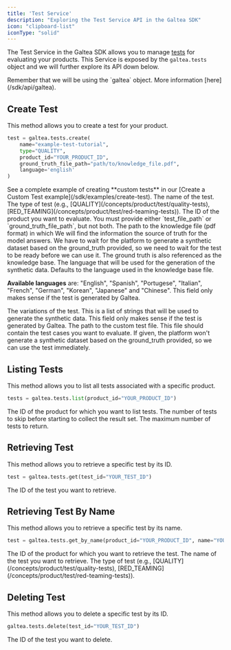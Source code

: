 ```yaml
---
title: 'Test Service'
description: "Exploring the Test Service API in the Galtea SDK"
icon: "clipboard-list"
iconType: "solid"
---
```


The Test Service in the Galtea SDK allows you to manage [tests](/concepts/product/test) for evaluating your products.
This Service is exposed by the `galtea.tests` object and we will further explore its API down below.

<Info>
  Remember that we will be using the `galtea` object. More information [here](/sdk/api/galtea).
</Info>

## Create Test

This method allows you to create a test for your product.

```python
test = galtea.tests.create(
    name="example-test-tutorial",
    type="QUALITY",
    product_id="YOUR_PRODUCT_ID",
    ground_truth_file_path="path/to/knowledge_file.pdf",
    language='english'
)
```

<Info>
  See a complete example of creating **custom tests** in our [Create a Custom Test example](/sdk/examples/create-test).
</Info>

<ResponseField name="name" type="string" required>
  The name of the test.
</ResponseField>

<ResponseField name="type" type="string" required>
  The type of test (e.g., [QUALITY](/concepts/product/test/quality-tests), [RED_TEAMING](/concepts/product/test/red-teaming-tests)).
</ResponseField>

<ResponseField name="product_id" type="string" required>
  The ID of the product you want to evaluate.
</ResponseField>

<Note>
  You must provide either `test_file_path` or `ground_truth_file_path`, but not both.
</Note>

<ResponseField name="ground_truth_file_path" type="string">
  The path to the knowledge file (pdf format) in which We will find the information the source of truth for the model answers.
  We have to wait for the platform to generate a synthetic dataset based on the ground_truth provided, so we need to wait for the test to be ready before we can use it.

  <Note>
    The ground truth is also referenced as the knowledge base.
  </Note>
</ResponseField>

<ResponseField name="language" type="Text">
  The language that will be used for the generation of the synthetic data. Defaults to the language used in the knowledge base file.
  
  **Available languages** are: "English", "Spanish", "Portugese", "Italian", "French", "German", "Korean", "Japanese" and "Chinese".
  <Note>
    This field only makes sense if the test is generated by Galtea.
  </Note>
</ResponseField>

<ResponseField name="variations" type="Text List">
  The variations of the test. This is a list of strings that will be used to generate the synthetic data.
  <Note>
    This field only makes sense if the test is generated by Galtea.
  </Note>
</ResponseField>

<ResponseField name="test_file_path" type="string">
  The path to the custom test file.
  This file should contain the test cases you want to evaluate.
  If given, the platform won't generate a synthetic dataset based on the ground_truth provided, so we can use the test immediately.
</ResponseField>

## Listing Tests

This method allows you to list all tests associated with a specific product.

```python
tests = galtea.tests.list(product_id="YOUR_PRODUCT_ID")
```

<ResponseField name="product_id" type="string" required>
  The ID of the product for which you want to list tests.
</ResponseField>

<ResponseField name="offset" type="int">
  The number of tests to skip before starting to collect the result set.
</ResponseField>

<ResponseField name="limit" type="int">
  The maximum number of tests to return.
</ResponseField>

## Retrieving Test

This method allows you to retrieve a specific test by its ID.

```python
test = galtea.tests.get(test_id="YOUR_TEST_ID")
```

<ResponseField name="test_id" type="string" required>
  The ID of the test you want to retrieve.
</ResponseField>

## Retrieving Test By Name
This method allows you to retrieve a specific test by its name.


```python
test = galtea.tests.get_by_name(product_id="YOUR_PRODUCT_ID", name="YOUR_TEST_ID")
```

<ResponseField name="product_id" type="string" required>
  The ID of the product for which you want to retrieve the test.
</ResponseField>

<ResponseField name="name" type="string" required>
  The name of the test you want to retrieve.
</ResponseField>

<ResponseField name="type" type="string">
  The type of test (e.g., [QUALITY](/concepts/product/test/quality-tests), [RED_TEAMING](/concepts/product/test/red-teaming-tests)).
</ResponseField>

## Deleting Test

This method allows you to delete a specific test by its ID.

```python
galtea.tests.delete(test_id="YOUR_TEST_ID")
```

<ResponseField name="test_id" type="string" required>
  The ID of the test you want to delete.
</ResponseField>

